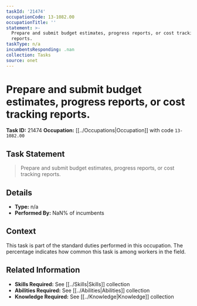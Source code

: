 ```yaml
---
taskId: '21474'
occupationCode: 13-1082.00
occupationTitle: ''
statement: >-
  Prepare and submit budget estimates, progress reports, or cost tracking
  reports.
taskType: n/a
incumbentsResponding: .nan
collection: Tasks
source: onet
---
```

# Prepare and submit budget estimates, progress reports, or cost tracking reports.

**Task ID:** 21474
**Occupation:** [[../Occupations|Occupation]] with code `13-1082.00`

## Task Statement

> Prepare and submit budget estimates, progress reports, or cost tracking reports.

## Details

- **Type:** n/a
- **Performed By:** NaN% of incumbents

## Context

This task is part of the standard duties performed in this occupation. The percentage indicates how common this task is among workers in the field.

## Related Information

- **Skills Required:** See [[../Skills|Skills]] collection
- **Abilities Required:** See [[../Abilities|Abilities]] collection
- **Knowledge Required:** See [[../Knowledge|Knowledge]] collection
